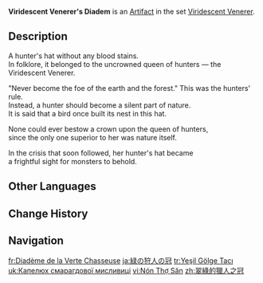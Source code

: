 {{Artifact Infobox
|image = Item Viridescent Venerer's Diadem.png
|set   = Viridescent Venerer
|piece = Circlet of Logos
}}
{{Description|A proud crown that once belonged to the Viridescent Venerer. It is as lush and green as the breezes of the wild.}}
'''Viridescent Venerer's Diadem''' is an [[Artifact]] in the set [[Viridescent Venerer]].

==Description==
A hunter's hat without any blood stains.<br>In folklore, it belonged to the uncrowned queen of hunters &mdash; the Viridescent Venerer.

"Never become the foe of the earth and the forest." This was the hunters' rule.<br>Instead, a hunter should become a silent part of nature.<br>It is said that a bird once built its nest in this hat.

None could ever bestow a crown upon the queen of hunters,<br>since the only one superior to her was nature itself.

In the crisis that soon followed, her hunter's hat became<br>a frightful sight for monsters to behold.

==Other Languages==
{{Other Languages
|en       = Viridescent Venerer's Diadem
|zhs      = 翠绿的猎人之冠
|zhs_rm   = Cuìlǜ de Lièrén zhī Guàn
|zht      = 翠綠的獵人之冠
|zht_rm   = Cuìlǜ de Lièrén zhī Guàn
|zh_tl    = Emerald Green Hunter's Crown
|ja       = 緑の狩人の冠
|ja_rm    = Midori no Karyuudo no Kanmuri
|ja_tl    = Green Hunter's Diadem
|ko       = 청록색 사냥꾼의 모자
|ko_rm    = Cheongroksaek Sanyangkkun-ui Moja
|ko_tl    = Blue-Green Hunter's Hat
|es       = Sombrero de la Cazadora Verde Esmeralda
|es_tl    = Hat of the Emerald Green Huntress
|fr       = Diadème de la Verte Chasseuse
|fr_tl    = Diadem of the Green Huntress
|ru       = Венок изумрудного охотника
|ru_tl    = Emerald Hunter's Wreath
|th       = Viridescent Venerer's Diadem
|vi       = Nón Thợ Săn
|vi_tl    = 
|de       = Feldjägerhut
|de_tl    = {{w|Feldjäger}} Hat
|id       = Viridescent Venerer's Diadem
|pt       = Coroa do Caçador Verde
|pt_tl    = Crown of the Green Hunter
|tr       = Yeşil Gölge Tacı
|tr_tl    = Green Shadow Hat
|it       = Diadema della Cacciatrice smeraldo
|it_tl    = Diadem of the Emerald Huntress
}}

==Change History==
{{Change History|1.0}}

==Navigation==
{{Artifact Set Navbox|Viridescent Venerer}}

[[fr:Diadème de la Verte Chasseuse]]
[[ja:緑の狩人の冠]]
[[tr:Yeşil Gölge Tacı]]
[[uk:Капелюх смарагдової мисливиці]]
[[vi:Nón Thợ Săn]]
[[zh:翠綠的獵人之冠]]